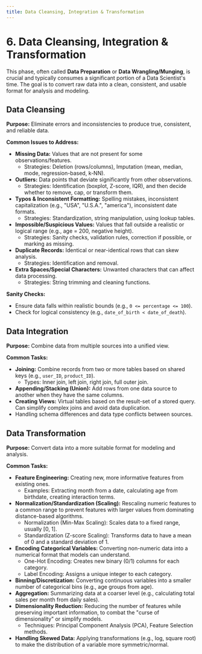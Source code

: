 ```yaml
---
title: Data Cleansing, Integration & Transformation
---
```


# 6. Data Cleansing, Integration & Transformation

This phase, often called **Data Preparation** or **Data Wrangling/Munging**, is crucial and typically consumes a significant portion of a Data Scientist's time. The goal is to convert raw data into a clean, consistent, and usable format for analysis and modeling.

## Data Cleansing
**Purpose:** Eliminate errors and inconsistencies to produce true, consistent, and reliable data.

**Common Issues to Address:**
-   **Missing Data:** Values that are not present for some observations/features.
    -   Strategies: Deletion (rows/columns), Imputation (mean, median, mode, regression-based, k-NN).
-   **Outliers:** Data points that deviate significantly from other observations.
    -   Strategies: Identification (boxplot, Z-score, IQR), and then decide whether to remove, cap, or transform them.
-   **Typos & Inconsistent Formatting:** Spelling mistakes, inconsistent capitalization (e.g., "USA", "U.S.A.", "america"), inconsistent date formats.
    -   Strategies: Standardization, string manipulation, using lookup tables.
-   **Impossible/Suspicious Values:** Values that fall outside a realistic or logical range (e.g., age = 200, negative height).
    -   Strategies: Sanity checks, validation rules, correction if possible, or marking as missing.
-   **Duplicate Records:** Identical or near-identical rows that can skew analysis.
    -   Strategies: Identification and removal.
-   **Extra Spaces/Special Characters:** Unwanted characters that can affect data processing.
    -   Strategies: String trimming and cleaning functions.

**Sanity Checks:**
-   Ensure data falls within realistic bounds (e.g., `0 <= percentage <= 100`).
-   Check for logical consistency (e.g., `date_of_birth < date_of_death`).

## Data Integration
**Purpose:** Combine data from multiple sources into a unified view.

**Common Tasks:**
-   **Joining:** Combine records from two or more tables based on shared keys (e.g., `user_ID`, `product_ID`).
    -   Types: Inner join, left join, right join, full outer join.
-   **Appending/Stacking (Union):** Add rows from one data source to another when they have the same columns.
-   **Creating Views:** Virtual tables based on the result-set of a stored query. Can simplify complex joins and avoid data duplication.
-   Handling schema differences and data type conflicts between sources.

## Data Transformation
**Purpose:** Convert data into a more suitable format for modeling and analysis.

**Common Tasks:**
-   **Feature Engineering:** Creating new, more informative features from existing ones.
    -   Examples: Extracting month from a date, calculating age from birthdate, creating interaction terms.
-   **Normalization/Standardization (Scaling):** Rescaling numeric features to a common range to prevent features with larger values from dominating distance-based algorithms.
    -   Normalization (Min-Max Scaling): Scales data to a fixed range, usually [0, 1].
    -   Standardization (Z-score Scaling): Transforms data to have a mean of 0 and a standard deviation of 1.
-   **Encoding Categorical Variables:** Converting non-numeric data into a numerical format that models can understand.
    -   One-Hot Encoding: Creates new binary (0/1) columns for each category.
    -   Label Encoding: Assigns a unique integer to each category.
-   **Binning/Discretization:** Converting continuous variables into a smaller number of categorical bins (e.g., age groups from age).
-   **Aggregation:** Summarizing data at a coarser level (e.g., calculating total sales per month from daily sales).
-   **Dimensionality Reduction:** Reducing the number of features while preserving important information, to combat the "curse of dimensionality" or simplify models.
    -   Techniques: Principal Component Analysis (PCA), Feature Selection methods.
-   **Handling Skewed Data:** Applying transformations (e.g., log, square root) to make the distribution of a variable more symmetric/normal.